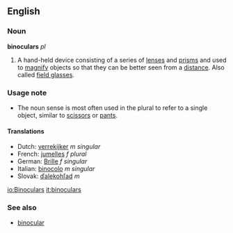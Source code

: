 ==English==
=== Noun ===
'''binoculars''' ''pl''
{{wikipedia}}
#A hand-held device consisting of a series of [[lense]]s and [[prism]]s and used to [[magnify]] objects so that they can be better seen from a [[distance]].  Also called [[field glasses]].

===Usage note===
*The noun sense is most often used in the plural to refer to a single object, similar to [[scissors]] or [[pants]].

==== Translations ====
*Dutch: [[verrekijker]] ''m singular''
*French: [[jumelles]] ''f plural''
*German: [[Brille]] ''f singular''
*Italian: [[binocolo]] ''m singular''
*Slovak: [[ďalekohľad#Slovak|ďalekohľad]] ''m''

[[io:Binoculars]]
[[it:binoculars]]

===See also===
*[[binocular]]